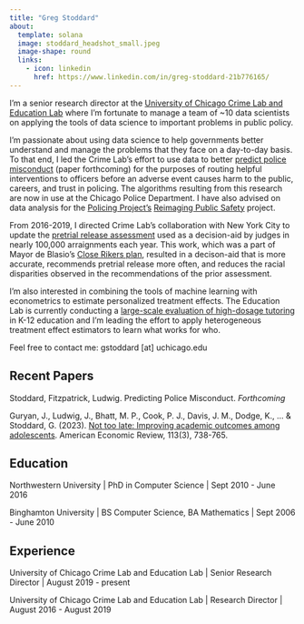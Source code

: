 ```yaml
---
title: "Greg Stoddard"
about:
  template: solana
  image: stoddard_headshot_small.jpeg
  image-shape: round
  links:
    - icon: linkedin
      href: https://www.linkedin.com/in/greg-stoddard-21b776165/
---
```


I'm a senior research director at the [University of Chicago Crime Lab and Education Lab](https://crimelab.uchicago.edu/) where I'm fortunate to manage a team of ~10 data scientists on applying the tools of data science to important problems in public policy. 

I'm passionate about using data science to help governments better understand and manage the problems that they face on a day-to-day basis. To that end, I led the Crime Lab's effort to use data to better [predict police misconduct](https://crimelab.uchicago.edu/projects/officer-support-system-oss/) (paper forthcoming) for the purposes of routing helpful interventions to officers before an adverse event causes harm to the public, careers, and trust in policing. The algorithms resulting from this research are now in use at the Chicago Police Department. I have also advised on data analysis for the [Policing Project's](https://www.policingproject.org/) [Reimaging Public Safety](https://www.safetyreimagined.org/) project.

From 2016-2019, I directed Crime Lab's collaboration with New York City to update the [pretrial release assessment](https://www.nycja.org/release-assessment) used as a decision-aid by judges in nearly 100,000 arraignments each year. This work, which was a part of Mayor de Blasio's [Close Rikers plan](https://rikers.cityofnewyork.us/), resulted in a decison-aid that is more accurate, recommends pretrial release more often, and reduces the racial disparities observed in the recommendations of the prior assessment. 

I'm also interested in combining the tools of machine learning with econometrics to estimate personalized treatment effects. The Education Lab is currently conducting a [large-scale evaluation of high-dosage tutoring](https://educationlab.uchicago.edu/projects/personalized-learning-initiative/) in K-12 education and I'm leading the effort to apply heterogeneous treatment effect estimators to learn what works for who. 

Feel free to contact me: gstoddard [at] uchicago.edu

## Recent Papers

Stoddard, Fitzpatrick, Ludwig. Predicting Police Misconduct. *Forthcoming*


Guryan, J., Ludwig, J., Bhatt, M. P., Cook, P. J., Davis, J. M., Dodge, K., ... & Stoddard, G. (2023). [Not too late: Improving academic outcomes among adolescents](https://www.aeaweb.org/articles?id=10.1257/aer.20210434). American Economic Review, 113(3), 738-765.


## Education

Northwestern University |
PhD in Computer Science | Sept 2010 - June 2016

Binghamton University | 
BS Computer Science, BA Mathematics | Sept 2006 - June 2010

## Experience

University of Chicago Crime Lab and Education Lab | Senior Research Director | August 2019 - present

University of Chicago Crime Lab and Education Lab | Research Director | August 2016 - August 2019
